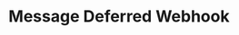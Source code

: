 ---
title: "Message Deferred Webhook"
sidebarTitle: "Deferred"
openapi: "/webhooks.yaml webhook message.transient_error"
---